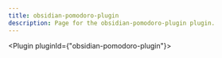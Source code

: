 ---
title: obsidian-pomodoro-plugin
description: Page for the obsidian-pomodoro-plugin plugin.
---


<Plugin pluginId={"obsidian-pomodoro-plugin"}></Plugin>